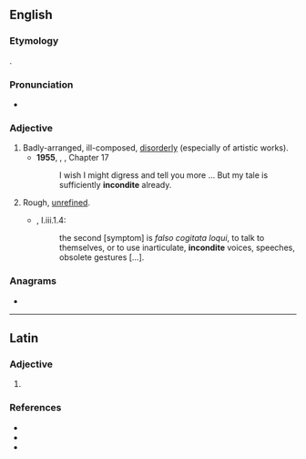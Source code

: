 ==English==

===Etymology===
{{bor|en|la|inconditus|withtext=1}}.

===Pronunciation===
* {{a|UK}} {{IPA|/ɪnˈkɒndɪt/|lang=en}}

===Adjective===
{{head|en|adjective}}

# Badly-arranged, ill-composed, [[disorderly]] (especially of artistic works).
#* '''1955''', {{w|Vladimir Nabokov}}, ''{{w|Lolita}}'', Chapter 17
#*: I wish I might digress and tell you more ... But my tale is sufficiently '''incondite''' already.
# Rough, [[unrefined]].
#* {{RQ:RBrtn AntmyMlncly}}, I.iii.1.4:
#*: the second [symptom] is ''falso cogitata loqui'', to talk to themselves, or to use inarticulate, '''incondite''' voices, speeches, obsolete gestures&nbsp;[…].

===Anagrams===
* {{anagrams|en|identicon|nicotined}}

----

==Latin==

===Adjective===
{{la-adj-form|incondite}}

# {{inflection of|inconditus||voc|m|s|lang=la}}

===References===
* {{R:L&S}}
* {{R:Elementary Lewis}}
* {{R:Gaffiot}}